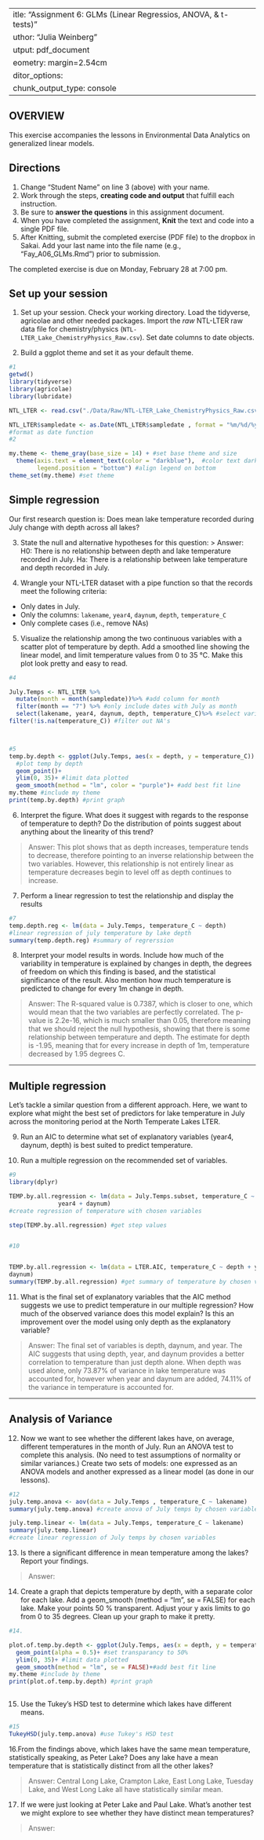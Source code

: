  ---
title: "Assignment 6: GLMs (Linear Regressios, ANOVA, & t-tests)"
author: "Julia Weinberg"
output: pdf_document
geometry: margin=2.54cm
editor_options: 
  chunk_output_type: console
---

## OVERVIEW

This exercise accompanies the lessons in Environmental Data Analytics on generalized linear models. 

## Directions
1. Change "Student Name" on line 3 (above) with your name.
2. Work through the steps, **creating code and output** that fulfill each instruction.
3. Be sure to **answer the questions** in this assignment document.
4. When you have completed the assignment, **Knit** the text and code into a single PDF file.
5. After Knitting, submit the completed exercise (PDF file) to the dropbox in Sakai. Add your last name into the file name (e.g., "Fay_A06_GLMs.Rmd") prior to submission.

The completed exercise is due on Monday, February 28 at 7:00 pm.

## Set up your session 
1. Set up your session. Check your working directory. Load the tidyverse, agricolae and other needed packages. Import the *raw* NTL-LTER raw data file for chemistry/physics (`NTL-LTER_Lake_ChemistryPhysics_Raw.csv`). Set date columns to date objects.

2. Build a ggplot theme and set it as your default theme.

```r
#1 
getwd()
library(tidyverse)
library(agricolae)
library(lubridate)

NTL_LTER <- read.csv("./Data/Raw/NTL-LTER_Lake_ChemistryPhysics_Raw.csv", stringsAsFactors = TRUE, header = TRUE)

NTL_LTER$sampledate <- as.Date(NTL_LTER$sampledate , format = "%m/%d/%y") 
#format as date function
#2

my.theme <- theme_gray(base_size = 14) + #set base theme and size
  theme(axis.text = element_text(color = "darkblue"),  #color text dark blue
        legend.position = "bottom") #align legend on bottom
theme_set(my.theme) #set theme
```

## Simple regression
Our first research question is: Does mean lake temperature recorded during July change with depth across all lakes?

3. State the null and alternative hypotheses for this question:
> Answer:
H0: There is no relationship between depth and lake temperature 
recorded in July.
Ha: There is a relationship between lake temperature 
and depth recorded in July.


4.  Wrangle your NTL-LTER dataset with a pipe function so that the records meet the following criteria: 
 * Only dates in July. 
 * Only the columns: `lakename`, `year4`, `daynum`, `depth`, `temperature_C`
 * Only complete cases (i.e., remove NAs)

5. Visualize the relationship among the two continuous variables with a scatter plot of temperature by depth. Add a smoothed line showing the linear model, and limit temperature values from 0 to 35 °C. Make this plot look pretty and easy to read.

```r
#4

July.Temps <- NTL_LTER %>%
  mutate(month = month(sampledate))%>% #add column for month
  filter(month == "7") %>% #only include dates with July as month
  select(lakename, year4, daynum, depth, temperature_C)%>% #select variables
filter(!is.na(temperature_C)) #filter out NA's



#5
temp.by.depth <- ggplot(July.Temps, aes(x = depth, y = temperature_C)) + 
  #plot temp by depth
  geom_point()+
  ylim(0, 35)+ #limit data plotted 
  geom_smooth(method = "lm", color = "purple")+ #add best fit line
my.theme #include my theme
print(temp.by.depth) #print graph

```


6. Interpret the figure. What does it suggest with regards to the response of temperature to depth? Do the distribution of points suggest about anything about the linearity of this trend?

> Answer: This plot shows that as depth increases, temperature tends to decrease, therefore pointing to an inverse relationship between the two variables. However, this relationship is not entirely linear as temperature decreases begin to level off as depth continues to increase. 


7. Perform a linear regression to test the relationship and display the results

```r
#7
temp.depth.reg <- lm(data = July.Temps, temperature_C ~ depth) 
#linear regression of july temperature by lake depth
summary(temp.depth.reg) #summary of regrerssion

```


8. Interpret your model results in words. Include how much of the variability in temperature is explained by changes in depth, the degrees of freedom on which this finding is based, and the statistical significance of the result. Also mention how much temperature is predicted to change for every 1m change in depth. 

> Answer: The R-squared value is 0.7387, which is closer to one, which would mean that the two variables are perfectly correlated. The p-value is 2.2e-16, which is much smaller than 0.05, therefore meaning that we should reject the null hypothesis, showing that there is some relationship between temperature and depth. The estimate for depth is -1.95, meaning that for every increase in depth of 1m, temperature decreased by 1.95 degrees C. 


---

## Multiple regression
Let's tackle a similar question from a different approach. Here, we want to explore what might the best set of predictors for lake temperature in July across the monitoring period at the North Temperate Lakes LTER. 


9. Run an AIC to determine what set of explanatory variables (year4, daynum, depth) is best suited to predict temperature.

10. Run a multiple regression on the recommended set of variables. 

```r
#9
library(dplyr)

TEMP.by.all.regression <- lm(data = July.Temps.subset, temperature_C ~ depth + 
              year4 + daynum) 
#create regression of temperature with chosen variables

step(TEMP.by.all.regression) #get step values


#10


TEMP.by.all.regression <- lm(data = LTER.AIC, temperature_C ~ depth + year4 + 
daynum)
summary(TEMP.by.all.regression) #get summary of temperature by chosen variables

```

11. What is the final set of explanatory variables that the AIC method suggests we use to predict temperature in our multiple regression? How much of the observed variance does this model explain? Is this an improvement over the model using only depth as the explanatory variable?

> Answer: The final set of variables is depth, daynum, and year. The AIC suggests that using depth, year, and daynum provides a better correlation to temperature than just depth alone. When depth was used alone, only 73.87% of variance in lake temperature was accounted for, however when year and daynum are added, 74.11% of the variance in temperature is accounted for. 



---
## Analysis of Variance

12. Now we want to see whether the different lakes have, on average, different temperatures in the month of July. Run an ANOVA test to complete this analysis. (No need to test assumptions of normality or similar variances.) Create two sets of models: one expressed as an ANOVA models and another expressed as a linear model (as done in our lessons).

```r
#12
july.temp.anova <- aov(data = July.Temps , temperature_C ~ lakename)
summary(july.temp.anova) #create anova of July temps by chosen variables

july.temp.linear <- lm(data = July.Temps, temperature_C ~ lakename)
summary(july.temp.linear) 
#create linear regression of July temps by chosen variables


```

13. Is there a significant difference in mean temperature among the lakes? Report your findings. 

> Answer: 



14. Create a graph that depicts temperature by depth, with a separate color for each lake. Add a geom_smooth (method = "lm", se = FALSE) for each lake. Make your points 50 % transparent. Adjust your y axis limits to go from 0 to 35 degrees. Clean up your graph to make it pretty. 

```r
#14.

plot.of.temp.by.depth <- ggplot(July.Temps, aes(x = depth, y = temperature_C, color = lakename))+
  geom_point(alpha = 0.5)+ #set transparancy to 50%
  ylim(0, 35)+ #limit data plotted 
  geom_smooth(method = "lm", se = FALSE)+#add best fit line
my.theme #include by theme
print(plot.of.temp.by.depth) #print graph
 
```

15. Use the Tukey's HSD test to determine which lakes have different means.

```r
#15
TukeyHSD(july.temp.anova) #use Tukey's HSD test

```

16.From the findings above, which lakes have the same mean temperature, statistically speaking, as Peter Lake? Does any lake have a mean temperature that is statistically distinct from all the other lakes?

>Answer: Central Long Lake, Crampton Lake, East Long Lake, Tuesday Lake, and West Long Lake all have statistically similar mean. 

 

17. If we were just looking at Peter Lake and Paul Lake. What's another test we might explore to see whether they have distinct mean temperatures? 

>Answer: 


